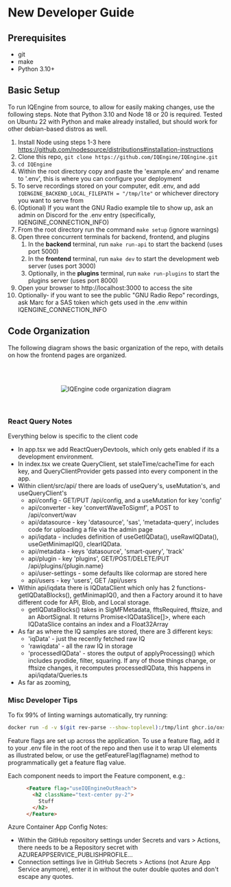 # New Developer Guide

## Prerequisites

- git
- make
- Python 3.10+

## Basic Setup

To run IQEngine from source, to allow for easily making changes, use the following steps.
Note that Python 3.10 and Node 18 or 20 is required.
Tested on Ubuntu 22 with Python and make already installed, but should work for other debian-based distros as well.
1. Install Node using steps 1-3 here https://github.com/nodesource/distributions#installation-instructions
1. Clone this repo, `git clone https://github.com/IQEngine/IQEngine.git`
1. `cd IQEngine`
1. Within the root directory copy and paste the 'example.env' and rename to '.env', this is where you can configure your deployment
1. To serve recordings stored on your computer, edit .env, and add `IQENGINE_BACKEND_LOCAL_FILEPATH = "/tmp/lte"` or whichever directory you want to serve from
1. (Optional) If you want the GNU Radio example tile to show up, ask an admin on Discord for the .env entry (specifically, IQENGINE_CONNECTION_INFO)
1. From the root directory run the command ```make setup``` (ignore warnings)
1. Open three concurrent terminals for backend, frontend, and plugins
    1. In the **backend** terminal, run `make run-api` to start the backend (uses port 5000)
    1. In the **frontend** terminal, run `make dev` to start the development web server (uses port 3000)
    1. Optionally, in the **plugins** terminal, run `make run-plugins` to start the plugins server (uses port 8000)
1. Open your browser to http://localhost:3000 to access the site
1. Optionally- if you want to see the public "GNU Radio Repo" recordings, ask Marc for a SAS token which gets used in the .env within IQENGINE_CONNECTION_INFO

## Code Organization

The following diagram shows the basic organization of the repo, with details on how the frontend pages are organized.

<br></br>
<center>
<div className="bg-white lg:w-2/3 md:w-3/4 p-0 m-0">
<img className="w-full p-0 m-0" src={'/code organization.drawio.png'} alt="IQEngine code organization diagram"  />
</div>
</center>
<br></br>


### React Query Notes

Everything below is specific to the client code

- In app.tsx we add ReactQueryDevtools, which only gets enabled if its a development environment.
- In index.tsx we create QueryClient, set staleTime/cacheTime for each key, and QueryClientProvider gets passed into every component in the app.
- Within client/src/api/ there are loads of useQuery's, useMutation's, and useQueryClient's
  - api/config - GET/PUT /api/config, and a useMutation for key 'config'
  - api/converter - key 'convertWaveToSigmf', a POST to /api/convert/wav
  - api/datasource - key 'datasource', 'sas', 'metadata-query', includes code for uploading a file via the admin page
  - api/iqdata - includes definition of useGetIQData(), useRawIQData(), useGetMinimapIQ(), clearIQData.  
  - api/metadata - keys 'datasource', 'smart-query', 'track'
  - api/plugin - key 'plugins', GET/POST/DELETE/PUT /api/plugins/\{plugin.name\} 
  - api/user-settings - some defaults like colormap are stored here
  - api/users - key 'users', GET /api/users
- Within api/iqdata there is IQDataClient which only has 2 functions- getIQDataBlocks(), getMinimapIQ(), and then a Factory around it to have different code for API, Blob, and Local storage.
  - getIQDataBlocks() takes in SigMFMetadata, fftsRequired, fftsize, and an AbortSignal.  It returns Promise\<IQDataSlice[]\>, where each IQDataSlice contains an index and a Float32Array
- As far as where the IQ samples are stored, there are 3 different keys:
  - 'iqData' - just the recently fetched raw IQ
  - 'rawiqdata' - all the raw IQ in storage
  - 'processedIQData' - stores the output of applyProcessing() which includes pyodide, filter, squaring.  If any of those things change, or fftsize changes, it recomputes processedIQData, this happens in api/iqdata/Queries.ts
- As far as zooming, 

### Misc Developer Tips

To fix 99% of linting warnings automatically, try running:

```bash
docker run -d -v $(git rev-parse --show-toplevel):/tmp/lint ghcr.io/oxsecurity/megalinter:v6
```

Feature flags are set up across the application. To use a feature flag, add it to your .env file in the root of the repo and then use it to wrap UI elements as illustrated below, or use the getFeatureFlag(flagname) method to programmatically get a feature flag value.

Each component needs to import the Feature component, e.g.:

```HTML
      <Feature flag="useIQEngineOutReach">
        <h2 className="text-center py-2">
          Stuff
        </h2>
      </Feature>
```

Azure Container App Config Notes:

* Within the GitHub repository settings under Secrets and vars > Actions, there needs to be a Repository secret with AZUREAPPSERVICE_PUBLISHPROFILE...
* Connection settings live in GitHub Secrets > Actions (not Azure App Service anymore), enter it in without the outer double quotes and don't escape any quotes.
